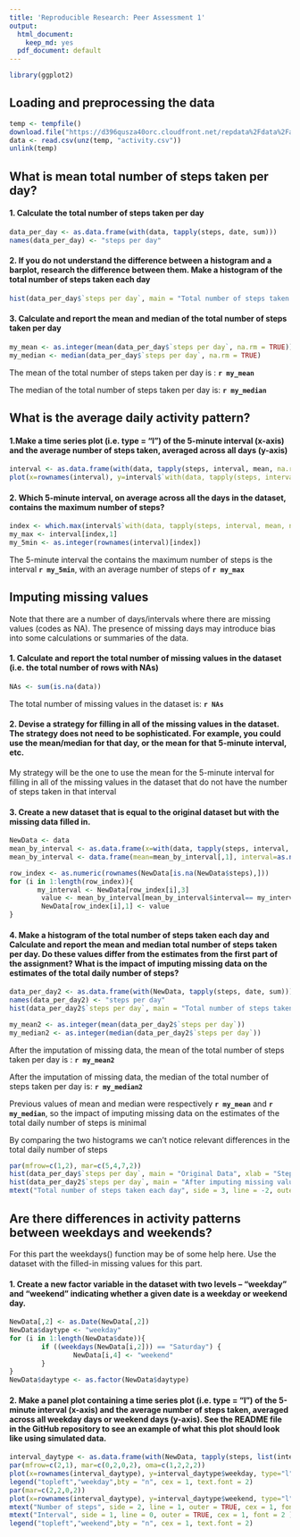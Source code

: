 ```yaml
---
title: 'Reproducible Research: Peer Assessment 1'
output:
  html_document:
    keep_md: yes
  pdf_document: default
---
```

```r
library(ggplot2)
```


## Loading and preprocessing the data
```r
temp <- tempfile()
download.file("https://d396qusza40orc.cloudfront.net/repdata%2Fdata%2Factivity.zip",temp)
data <- read.csv(unz(temp, "activity.csv"))
unlink(temp)
```

## What is mean total number of steps taken per day?

#### 1. Calculate the total number of steps taken per day
```r
data_per_day <- as.data.frame(with(data, tapply(steps, date, sum)))
names(data_per_day) <- "steps per day"
```

#### 2. If you do not understand the difference between a histogram and a barplot, research the difference between them. Make a histogram of the total number of steps taken each day
```r
hist(data_per_day$`steps per day`, main = "Total number of steps taken each day", xlab = "Steps")
```

#### 3. Calculate and report the mean and median of the total number of steps taken per day
```r
my_mean <- as.integer(mean(data_per_day$`steps per day`, na.rm = TRUE))
my_median <- median(data_per_day$`steps per day`, na.rm = TRUE)
```
The mean of the total number of steps taken per day is : **`r my_mean`**

The median of the total number of steps taken per day is: **`r my_median`**

## What is the average daily activity pattern?

#### 1.Make a time series plot (i.e. type = "l") of the 5-minute interval (x-axis) and the average number of steps taken, averaged across all days (y-axis)
```r
interval <- as.data.frame(with(data, tapply(steps, interval, mean, na.rm=TRUE)))
plot(x=rownames(interval), y=interval$`with(data, tapply(steps, interval, mean, na.rm = TRUE))`, type="l", xlab = "Average number of steps", ylab = "Interval No.", main = "Average number of steps per interval")
```

#### 2. Which 5-minute interval, on average across all the days in the dataset, contains the maximum number of steps?

```r
index <- which.max(interval$`with(data, tapply(steps, interval, mean, na.rm = TRUE))`)
my_max <- interval[index,1]
my_5min <- as.integer(rownames(interval)[index])
```

The 5-minute interval the contains the maximum number of steps is the interval **`r my_5min`**, with an average number of steps of **`r my_max`**

## Imputing missing values

Note that there are a number of days/intervals where there are missing values (codes as NA). The presence of missing days may introduce bias into some calculations or summaries of the data.

#### 1. Calculate and report the total number of missing values in the dataset (i.e. the total number of rows with NAs)

```r
NAs <- sum(is.na(data))
```

The total number of missing values in the dataset is: **`r NAs`**

#### 2. Devise a strategy for filling in all of the missing values in the dataset. The strategy does not need to be sophisticated. For example, you could use the mean/median for that day, or the mean for that 5-minute interval, etc.

My strategy will be the one to use the mean for the 5-minute interval for filling in all of the missing values in the dataset that do not have the number of steps taken in that interval

#### 3. Create a new dataset that is equal to the original dataset but with the missing data filled in.

```r
NewData <- data
mean_by_interval <- as.data.frame(x=with(data, tapply(steps, interval, mean, na.rm=TRUE)))
mean_by_interval <- data.frame(mean=mean_by_interval[,1], interval=as.numeric(rownames(mean_by_interval)))

row_index <- as.numeric(rownames(NewData[is.na(NewData$steps),]))
for (i in 1:length(row_index)){
       my_interval <- NewData[row_index[i],3]
        value <- mean_by_interval[mean_by_interval$interval== my_interval,]$mean
        NewData[row_index[i],1] <- value
}
```


#### 4. Make a histogram of the total number of steps taken each day and Calculate and report the mean and median total number of steps taken per day. Do these values differ from the estimates from the first part of the assignment? What is the impact of imputing missing data on the estimates of the total daily number of steps?

```r
data_per_day2 <- as.data.frame(with(NewData, tapply(steps, date, sum)))
names(data_per_day2) <- "steps per day"
hist(data_per_day2$`steps per day`, main = "Total number of steps taken each day", xlab = "Steps")

my_mean2 <- as.integer(mean(data_per_day2$`steps per day`))
my_median2 <- as.integer(median(data_per_day2$`steps per day`))
```
After the imputation of missing data, the mean of the total number of steps taken per day is : **`r my_mean2`**

After the imputation of missing data, the median of the total number of steps taken per day is: **`r my_median2`**

Previous values of mean and median were respectively **`r my_mean`** and **`r my_median`**, so the impact of imputing missing data on the estimates of the total daily number of steps is minimal

By comparing the two histograms we can't notice relevant differences in the total daily number of steps
```r
par(mfrow=c(1,2), mar=c(5,4,7,2))
hist(data_per_day$`steps per day`, main = "Original Data", xlab = "Steps")
hist(data_per_day2$`steps per day`, main = "After imputing missing values", xlab = "Steps")
mtext("Total number of steps taken each day", side = 3, line = -2, outer = TRUE, cex = 1.5, font = 2)
```


## Are there differences in activity patterns between weekdays and weekends?

For this part the weekdays() function may be of some help here. Use the dataset with the filled-in missing values for this part.

#### 1. Create a new factor variable in the dataset with two levels – “weekday” and “weekend” indicating whether a given date is a weekday or weekend day.

```r
NewData[,2] <- as.Date(NewData[,2])
NewData$daytype <- "weekday"
for (i in 1:length(NewData$date)){
        if ((weekdays(NewData[i,2])) == "Saturday") {
                NewData[i,4] <- "weekend"
        } 
}
NewData$daytype <- as.factor(NewData$daytype)
```

#### 2. Make a panel plot containing a time series plot (i.e. type = "l") of the 5-minute interval (x-axis) and the average number of steps taken, averaged across all weekday days or weekend days (y-axis). See the README file in the GitHub repository to see an example of what this plot should look like using simulated data. 

```r
interval_daytype <- as.data.frame(with(NewData, tapply(steps, list(interval, daytype), mean)))
par(mfrow=c(2,1), mar=c(0,2,0,2), oma=c(1,2,2,2))
plot(x=rownames(interval_daytype), y=interval_daytype$weekday, type="l",xaxt='n', ylab = '')
legend("topleft","weekday",bty = "n", cex = 1, text.font = 2)
par(mar=c(2,2,0,2))
plot(x=rownames(interval_daytype), y=interval_daytype$weekend, type="l", xlab = "", ylab = "")
mtext("Number of steps", side = 2, line = 1, outer = TRUE, cex = 1, font = 2 )
mtext("Interval", side = 1, line = 0, outer = TRUE, cex = 1, font = 2 )
legend("topleft","weekend",bty = "n", cex = 1, text.font = 2)
```

